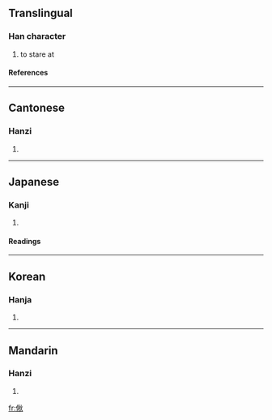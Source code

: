 ==Translingual==
===Han character===
{{Han char|rn=9|rad=人|as=09|sn=11|four=2928<sub>0</sub>|canj=人竹木火 (OHDF)}}
# to stare at
====References====
{{Han ref|kx=0111.070|dkj=00871|dj=0237.060|hdz=10192.020|uh=5062|ud=20578|bh=D45A|bd=54362}}
----
==Cantonese==
===Hanzi===
{{yue-hanzi|jyut=|y=chau1}}
# {{defn|Cantonese}}
----
==Japanese==
===Kanji===
{{ja-kanji|grade=|rs=人09}}
# {{defn|Japanese}}
====Readings====
{{ja-readings|on=[[せう]] (seu)|kun=[[いつくしまない]] (itsukushimanai), [[うれへるさま]] (ureherusama)}}
----
==Korean==
===Hanja===
{{ko-hanja|hangeul=초|rv=cho|mr=ch'o}}
# {{defn|Korean}}
----
==Mandarin==
===Hanzi===
{{cmn-hanzi|pin=[[chǒu]] (chou3)|wg=ch'ou<sup>3</sup>}}
# {{defn|Mandarin}}

[[fr:偢]]